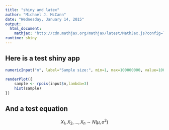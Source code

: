 ```yaml
---
title: "shiny and latex"
author: "Michael J. McCann"
date: "Wednesday, January 14, 2015"
output: 
  html_document:
    mathjax: "http://cdn.mathjax.org/mathjax/latest/MathJax.js?config=TeX-AMS-MML_HTMLorMML"
runtime: shiny
---
```



Here is a test shiny app
---------

```r
numericInput("n", label="Sample size:", min=1, max=100000000, value=1000, step=1)

renderPlot({
    sample <- rpois(input$n,lambda=3)
    hist(sample)
})
```

And a test equation
---------

$$
X_{1},X_{2},...,X_{n} \sim N(\mu,\sigma^{2})
$$
